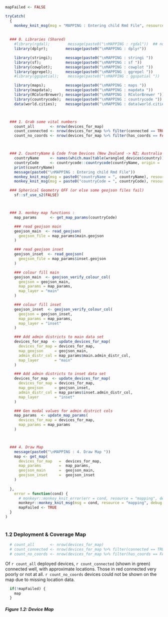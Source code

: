 ```r

mapFailed <- FALSE

tryCatch(
  {
    monkey_knit_msg(msg = "MAPPING : Entering child Rmd File", resource = "map.rmd")
    
      
  ### 0. Libraries (Shared)
    #library(rgdal);        message(paste0("\nMAPPING : rgdal"))  ## not ACTUALLY Needed?!
    library(dplyr);        message(paste0("\nMAPPING : dplyr"))

    library(stringi);      message(paste0("\nMAPPING : stringi "))
    library(sf);           message(paste0("\nMAPPING : sf "))
    library(cowplot);      message(paste0("\nMAPPING : cowplot "))
    library(ggrepel);      message(paste0("\nMAPPING : ggrepel "))
    #library(ggspatial);    message(paste0("\nMAPPING : ggspatial "))  ## not ACTUALLY Needed?!

    library(maps);         message(paste0("\nMAPPING : maps "))
    library(mapdata);      message(paste0("\nMAPPING : mapdata "))
    library(RColorBrewer); message(paste0("\nMAPPING : RColorBrewer "))
    library(countrycode);  message(paste0("\nMAPPING : countrycode "))
    data(world.cities);    message(paste0("\nMAPPING : data(world.cities) "))



  ### 1. Grab some vital numbers
    count_all       <- nrow(devices_for_map)
    count_connected <- nrow(devices_for_map %>% filter(connected == TRUE))
    count_no_coords <- nrow(devices_for_map %>% filter(has_coords == FALSE))



  ### 2. CountryName & Code from Devices (New Zealand -> NZ; Australia -> AU, Ireland -> IE; etc. )
    countryName     <- names(which.max(table(wrangled_devices$country)))
    countryCode     <- countrycode::countrycode(countryName, origin = 'country.name', destination = 'iso2c')
    print(countryName)
    message(paste0("\nMAPPING : Entering child Rmd File"))
    monkey_knit_msg(msg = paste0("countryName = ", countryName), resource = "map.rmd")
    monkey_knit_msg(msg = paste0("countryCode = ", countryCode), resource = "map.rmd")

  ### Spherical Geometry OFF (or else some geojson files fail)
    sf::sf_use_s2(FALSE)



  ### 3. monkey map functions :
    map_params      <- get_map_params(countryCode)

    ### read geojson main
    geojson_main  <- read_geojson(
      geojson_file = map_params$main.geojson
    )

    ### read geojson inset
    geojson_inset  <- read_geojson(
      geojson_file = map_params$inset.geojson
    )

    ### colour fill main
    geojson_main  <- geojson_verify_colour_col(
      geojson = geojson_main,
      map_params = map_params,
      map_layer = "main"
    )

    ### colour fill inset
    geojson_inset  <- geojson_verify_colour_col(
      geojson = geojson_inset,
      map_params = map_params,
      map_layer = "inset"
    )

    ### Add admin districts to main data set
    devices_for_map  <- update_devices_for_map(
      devices_for_map = devices_for_map,
      map_geojson     = geojson_main,
      admin_distr_col = map_params$main.admin_distr_col,
      map_layer       = "main"
    )

    ### Add admin districts to inset data set
    devices_for_map  <- update_devices_for_map(
      devices_for_map = devices_for_map,
      map_geojson     = geojson_inset,
      admin_distr_col = map_params$inset.admin_distr_col,
      map_layer       = "inset"
    )

    ### Gen modal values for admin district cols
    map_params  <- update_map_params(
      devices_for_map = devices_for_map,
      map_params = map_params
    )



  ### 4. Draw Map
    message(paste0("\nMAPPING : 4. Draw Map "))
    map <- get_map(
      devices_for_map   =  devices_for_map,
      map_params        =  map_params,
      geojson_main      =  geojson_main, 
      geojson_inset     =  geojson_inset
    )
  
  },
    error = function(cond) {
      # monkeyr::monkey_knit_error(err = cond, resource = "mapping", debug = TRUE)    ## Completely Bail!
      monkeyr::monkey_knit_msg(msg = cond, resource = "mapping", debug = TRUE)        ## Handle Error
      mapFailed <- TRUE
  }
)
  
```


### 1.2 Deployment & Coverage Map

```r
  # count_all       <- nrow(devices_for_map)
  # count_connected <- nrow(devices_for_map %>% filter(connected == TRUE))
  # count_no_coords <- nrow(devices_for_map %>% filter(has_coords == FALSE))
```

Of `r count_all` deployed devices, `r count_connected` (shown in green) connected well, with approximate locations. Those in red connected very poorly or not at all.  `r count_no_coords` devices could not be shown on the map due to missing location data.


```r
  if(!mapFailed) {
    map
  }
```


##### Figure 1.2: Device Map

